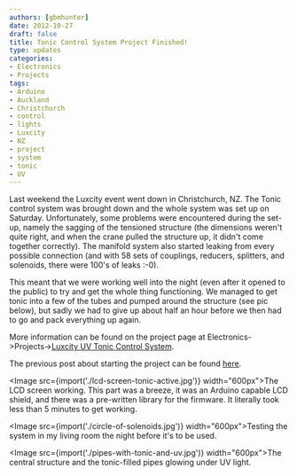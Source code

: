 ```yaml
---
authors: [gbmhunter]
date: 2012-10-27
draft: false
title: Tonic Control System Project Finished!
type: updates
categories:
- Electronics
- Projects
tags:
- Arduino
- Auckland
- Christchurch
- control
- lights
- Luxcity
- NZ
- project
- system
- tonic
- UV
---
```



Last weekend the Luxcity event went down in Christchurch, NZ. The Tonic control system was brought down and the whole system was set up on Saturday. Unfortunately, some problems were encountered during the set-up, namely the sagging of the tensioned structure (the dimensions weren't quite right, and when the crane pulled the structure up, it didn't come together correctly). The manifold system also started leaking from every possible connection (and with 58 sets of couplings, reducers, splitters, and solenoids, there were 100's of leaks :-0).

This meant that we were working well into the night (even after it opened to the public) to try and get the whole thing functioning. We managed to get tonic into a few of the tubes and pumped around the structure (see pic below), but sadly we had to give up about half an hour before we then had to go and pack everything up again.

More information can be found on the project page at Electronics->Projects->[Luxcity UV Tonic Control System](/electronics/projects/luxcity-uv-tonic-control-system).

The previous post about starting the project can be found [here](/updates/2012/10-12-luxcity-uv-tonic-project-started/).

<Image src={import('./lcd-screen-tonic-active.jpg')} width="600px">The LCD screen working. This part was a breeze, it was an Arduino capable LCD shield, and there was a pre-written library for the firmware. It literally took less than 5 minutes to get working.</Image>

<Image src={import('./circle-of-solenoids.jpg')} width="600px">Testing the system in my living room the night before it's to be used.</Image>

<Image src={import('./pipes-with-tonic-and-uv.jpg')} width="600px">The central structure and the tonic-filled pipes glowing under UV light.</Image>
